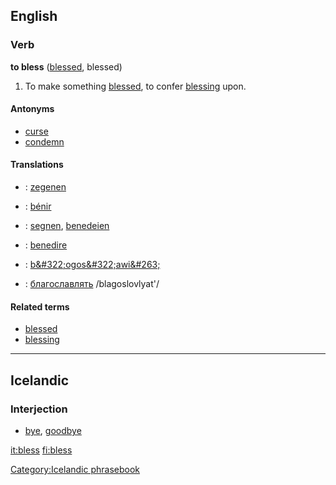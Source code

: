 ==English==
===Verb===
'''to bless''' ([[blessed]], blessed)

#To make something [[blessed]], to confer [[blessing]] upon.

====Antonyms====
*[[curse]]
*[[condemn]]

====Translations====

{{top}}
* {{nl}}: [[zegenen]]
* {{fr}}: [[bénir]]
* {{de}}: [[segnen]], [[benedeien]] {{obsolete}}
{{mid}}
* {{it}}: [[benedire]]
* {{pl}}: [[b&#322;ogos&#322;awi&#263;]]
* {{ru}}: [[благославлять]] /blagoslovlyat'/
{{bottom}}

====Related terms====
*[[blessed]]
*[[blessing]]

----

== Icelandic ==

=== Interjection ===

* [[bye]], [[goodbye]]

[[Category:Icelandic phrasebook]]

[[it:bless]]
[[fi:bless]]